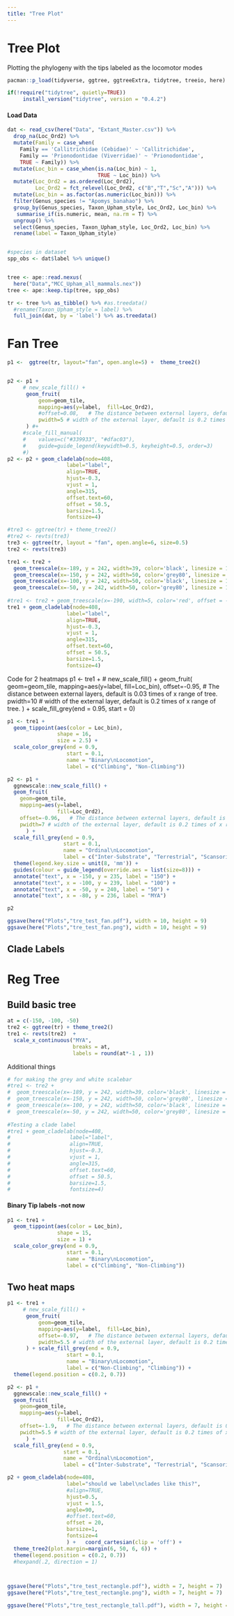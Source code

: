 ```yaml
---
title: "Tree Plot"
---
```


# Tree Plot
Plotting the phylogeny with the tips labeled as the locomotor modes

```r
pacman::p_load(tidyverse, ggtree, ggtreeExtra, tidytree, treeio, here)

if(!require("tidytree", quietly=TRUE))
     install_version("tidytree", version = "0.4.2")
```

#### Load Data
```r
dat <- read_csv(here("Data", "Extant_Master.csv")) %>% 
  drop_na(Loc_Ord2) %>% 
  mutate(Family = case_when(
    Family == 'Callitrichidae (Cebidae)' ~ 'Callitrichidae',
    Family == 'Prionodontidae (Viverridae)' ~ 'Prionodontidae',
    TRUE ~ Family)) %>% 
  mutate(Loc_bin = case_when(is.na(Loc_bin) ~ 1,
                             TRUE ~ Loc_bin)) %>% 
  mutate(Loc_Ord2 = as.ordered(Loc_Ord2),
         Loc_Ord2 = fct_relevel(Loc_Ord2, c("B","T","Sc","A"))) %>% 
  mutate(Loc_bin = as.factor(as.numeric(Loc_bin))) %>% 
  filter(Genus_species != "Apomys_banahao") %>% 
  group_by(Genus_species, Taxon_Upham_style, Loc_Ord2, Loc_bin) %>%  
   summarise_if(is.numeric, mean, na.rm = T) %>% 
  ungroup() %>% 
  select(Genus_species, Taxon_Upham_style, Loc_Ord2, Loc_bin) %>% 
  rename(label = Taxon_Upham_style)


#species in dataset
spp_obs <- dat$label %>% unique()


tree <- ape::read.nexus(
  here("Data","MCC_Upham_all_mammals.nex"))
tree <- ape::keep.tip(tree, spp_obs)

tr <- tree %>% as_tibble() %>% #as.treedata()
  #rename(Taxon_Upham_style = label) %>% 
  full_join(dat, by = 'label') %>% as.treedata()

```

# Fan Tree

```r
p1 <-  ggtree(tr, layout="fan", open.angle=5) +  theme_tree2()


p2 <- p1 + 
     # new_scale_fill() + 
      geom_fruit(
          geom=geom_tile,
          mapping=aes(y=label,  fill=Loc_Ord2),
          #offset=0.08,   # The distance between external layers, default is 0.03 times of x range of tree.
          pwidth=5 # width of the external layer, default is 0.2 times of x range of tree.
      ) #+ 
     #scale_fill_manual(
     #    values=c("#339933", "#dfac03"),
     #    guide=guide_legend(keywidth=0.5, keyheight=0.5, order=3)
     #) 
p2 <- p2 + geom_cladelab(node=408, 
                   label="label", 
                   align=TRUE,
                   hjust=-0.3,
                   vjust = 1,
                   angle=315,
                   offset.text=60, 
                   offset = 50.5,
                   barsize=1.5, 
                   fontsize=4) 
```

```r
#tre3 <- ggtree(tr) + theme_tree2() 
#tre2 <- revts(tre3)
tre3 <- ggtree(tr, layout = "fan", open.angle=6, size=0.5) 
tre2 <- revts(tre3) 

tre1 <- tre2 + 
  geom_treescale(x=-189, y = 242, width=39, color='black', linesize = 1,  fontsize = 0) +
  geom_treescale(x=-150, y = 242, width=50, color='grey80', linesize = 1,  fontsize = 0) +
  geom_treescale(x=-100, y = 242, width=50, color='black', linesize = 1,  fontsize = 0) +
  geom_treescale(x=-50, y = 242, width=50, color='grey80', linesize = 1,  fontsize = 0) 
  
#tre1 <- tre2 + geom_treescale(x=-190, width=5, color='red', offset = -5, linesize = 10, fontsize = 0)
tre1 + geom_cladelab(node=408, 
                   label="label", 
                   align=TRUE,
                   hjust=-0.3,
                   vjust = 1,
                   angle=315,
                   offset.text=60, 
                   offset = 50.5,
                   barsize=1.5, 
                   fontsize=4)
```


Code for 2 heatmaps
p1 <- tre1 + 
     # new_scale_fill() + 
      geom_fruit(
          geom=geom_tile,
          mapping=aes(y=label,  fill=Loc_bin),
          offset=-0.95,   # The distance between external layers, default is 0.03 times of x range of tree.
          pwidth=10 # width of the external layer, default is 0.2 times of x range of tree.
      ) + scale_fill_grey(end = 0.95, start = 0)

```r
p1 <- tre1 + 
  geom_tippoint(aes(color = Loc_bin), 
                shape = 16, 
                size = 2.5) +
  scale_color_grey(end = 0.9, 
                   start = 0.1, 
                   name = "Binary\nLocomotion", 
                   label = c("Climbing", "Non-Climbing")) 

p2 <- p1 + 
  ggnewscale::new_scale_fill() + 
  geom_fruit(
    geom=geom_tile,
    mapping=aes(y=label,  
                fill=Loc_Ord2),
    offset=-0.96,   # The distance between external layers, default is 0.03 times of x range of tree.
    pwidth=7 # width of the external layer, default is 0.2 times of x range of tree.
      ) + 
  scale_fill_grey(end = 0.9, 
                  start = 0.1, 
                  name = "Ordinal\nLocomotion", 
                  label = c("Inter-Substrate", "Terrestrial", "Scansorial", "Arboreal")) +
  theme(legend.key.size = unit(8, 'mm')) +
  guides(colour = guide_legend(override.aes = list(size=8))) +
  annotate("text", x = -150, y = 235, label = "150") +
  annotate("text", x = -100, y = 239, label = "100") +
  annotate("text", x = -50, y = 240, label = "50") +
  annotate("text", x = -80, y = 236, label = "MYA")

p2 

ggsave(here("Plots","tre_test_fan.pdf"), width = 10, height = 9)
ggsave(here("Plots","tre_test_fan.png"), width = 10, height = 9)
```

## Clade Labels




# Reg Tree

## Build basic tree
```r
at = c(-150, -100, -50)
tre2 <- ggtree(tr) + theme_tree2() 
tre1 <- revts(tre2)  + 
  scale_x_continuous("MYA",
                     breaks = at,
                     labels = round(at*-1 , 1)) 

```

Additional things
```r
# for making the grey and white scalebar
#tre1 <- tre2 + 
#  geom_treescale(x=-189, y = 242, width=39, color='black', linesize = 1,  fontsize = 0) +
#  geom_treescale(x=-150, y = 242, width=50, color='grey80', linesize = 1,  fontsize = 0) +
#  geom_treescale(x=-100, y = 242, width=50, color='black', linesize = 1,  fontsize = 0) +
#  geom_treescale(x=-50, y = 242, width=50, color='grey80', linesize = 1,  fontsize = 0) 
  
#Testing a clade label
#tre1 + geom_cladelab(node=408, 
#                   label="label", 
#                   align=TRUE,
#                   hjust=-0.3,
#                   vjust = 1,
#                   angle=315,
#                   offset.text=60, 
#                   offset = 50.5,
#                   barsize=1.5, 
#                   fontsize=4)
```

#### Binary Tip labels -not now
```r
p1 <- tre1 + 
  geom_tippoint(aes(color = Loc_bin), 
                shape = 15, 
                size = 1) +
  scale_color_grey(end = 0.9, 
                   start = 0.1, 
                   name = "Binary\nLocomotion", 
                   label = c("Climbing", "Non-Climbing"))
```

## Two heat maps
```r
p1 <- tre1 + 
     # new_scale_fill() + 
      geom_fruit(
          geom=geom_tile,
          mapping=aes(y=label,  fill=Loc_bin),
          offset=-0.97,   # The distance between external layers, default is 0.03 times of x range of tree.
          pwidth=5.5 # width of the external layer, default is 0.2 times of x range of tree.
      ) + scale_fill_grey(end = 0.9, 
                   start = 0.1, 
                   name = "Binary\nLocomotion", 
                   label = c("Non-Climbing", "Climbing")) +  
  theme(legend.position = c(0.2, 0.7))

p2 <- p1 + 
  ggnewscale::new_scale_fill() + 
  geom_fruit(
    geom=geom_tile,
    mapping=aes(y=label,  
                fill=Loc_Ord2),
    offset=-1.9,   # The distance between external layers, default is 0.03 times of x range of tree.
    pwidth=5.5 # width of the external layer, default is 0.2 times of x range of tree.
      ) + 
  scale_fill_grey(end = 0.9, 
                  start = 0.1, 
                  name = "Ordinal\nLocomotion", 
                  label = c("Inter-Substrate", "Terrestrial", "Scansorial", "Arboreal"))

p2 + geom_cladelab(node=408, 
                   label="should we label\nclades like this?", 
                   #align=TRUE,
                   hjust=0.5,
                   vjust = 1.5,
                   angle=90,
                   #offset.text=60, 
                   offset = 20,
                   barsize=1, 
                   fontsize=4
                   ) +   coord_cartesian(clip = 'off') + 
  theme_tree2(plot.margin=margin(6, 50, 6, 6)) +  
  theme(legend.position = c(0.2, 0.7))
  #hexpand(.2, direction = 1)



ggsave(here("Plots","tre_test_rectangle.pdf"), width = 7, height = 7)
ggsave(here("Plots","tre_test_rectangle.png"), width = 7, height = 7)

ggsave(here("Plots","tre_test_rectangle_tall.pdf"), width = 7, height = 15)
```




